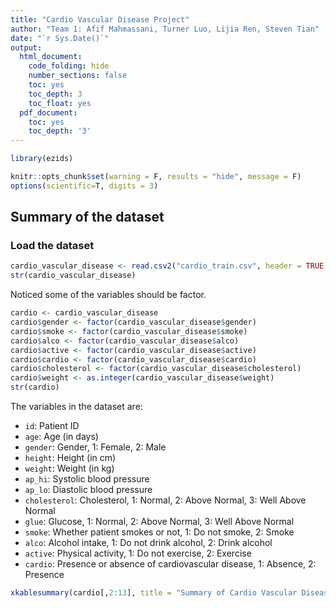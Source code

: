```yaml
---
title: "Cardio Vascular Disease Project"
author: "Team 1: Afif Mahmassani, Turner Luo, Lijia Ren, Steven Tian"
date: "`r Sys.Date()`"
output:
  html_document:
    code_folding: hide
    number_sections: false
    toc: yes
    toc_depth: 3
    toc_float: yes
  pdf_document:
    toc: yes
    toc_depth: '3'
---
```


```r
library(ezids)
```

```r
knitr::opts_chunk$set(warning = F, results = "hide", message = F)
options(scientific=T, digits = 3) 
```

## Summary of the dataset   
### Load the dataset   
```r
cardio_vascular_disease <- read.csv2("cardio_train.csv", header = TRUE)
str(cardio_vascular_disease)
```
Noticed some of the variables should be factor.    
```r
cardio <- cardio_vascular_disease
cardio$gender <- factor(cardio_vascular_disease$gender)
cardio$smoke <- factor(cardio_vascular_disease$smoke)
cardio$alco <- factor(cardio_vascular_disease$alco)
cardio$active <- factor(cardio_vascular_disease$active)
cardio$cardio <- factor(cardio_vascular_disease$cardio)
cardio$cholesterol <- factor(cardio_vascular_disease$cholesterol)
cardio$weight <- as.integer(cardio_vascular_disease$weight)
str(cardio)
``` 
The variables in the dataset are:   

* `id`: Patient ID   
* `age`: Age (in days)
* `gender`: Gender, 1: Female, 2: Male
* `height`: Height (in cm)
* `weight`: Weight (in kg)
* `ap_hi`: Systolic blood pressure
* `ap_lo`: Diastolic blood pressure
* `cholesterol`: Cholesterol, 1: Normal, 2: Above Normal, 3: Well Above Normal
* `glue`: Glucose, 1: Normal, 2: Above Normal, 3: Well Above Normal
* `smoke`: Whether patient smokes or not, 1: Do not smoke, 2: Smoke
* `alco`: Alcohol intake, 1: Do not drink alcohol, 2: Drink alcohol
* `active`: Physical activity, 1: Do not exercise, 2: Exercise
* `cardio`: Presence or absence of cardiovascular disease, 1: Absence, 2: Presence


```r
xkablesummary(cardio[,2:13], title = "Summary of Cardio Vascular Disease Data")
```

